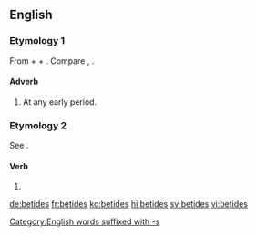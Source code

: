 ==English==

===Etymology 1===
From {{etyl|enm|en}} {{m|enm|be-|}} + {{m|enm|tide||time}} + {{m|enm|-s}}. Compare {{cog|stq|bietiede||from time to time; now and then}}, {{cog|sv|bitti||early (in the day)}}.

====Adverb====
{{en-adv|-}}

# At any early period.

===Etymology 2===
See {{m|en|betide}}.

====Verb====
{{head|en|verb form}}

# {{en-third-person singular of|betide}}

[[Category:English words suffixed with -s]]

[[de:betides]]
[[fr:betides]]
[[ko:betides]]
[[hi:betides]]
[[sv:betides]]
[[vi:betides]]